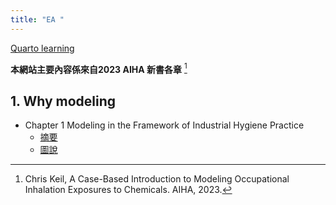 ```yaml
---
title: "EA "
---
```


[Quarto learning](https://quarto.org/docs/websites/)

::: callout-note
**本網站主要內容係來自2023 AIHA 新書各章** [^1]
:::

[^1]: Chris Keil, A Case-Based Introduction to Modeling Occupational Inhalation Exposures to Chemicals. AIHA, 2023.

## 1. Why modeling

-   Chapter 1 Modeling in the Framework of Industrial Hygiene Practice
    -   [摘要](docs/info/web_CH1_Why_modeling.html)
    -   [圖說](docs/info/WHY_modeling.html)
